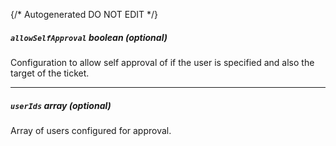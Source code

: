 {/* Autogenerated DO NOT EDIT  */}
##### `allowSelfApproval` _boolean (optional)_
Configuration to allow self approval of if the user is specified and also the target of the ticket.

---
##### `userIds` _array (optional)_
Array of users configured for approval.



